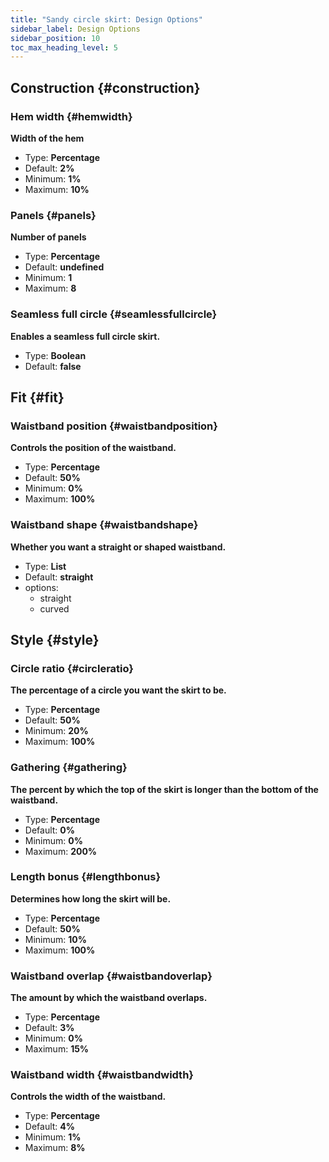 ```yaml
---
title: "Sandy circle skirt: Design Options"
sidebar_label: Design Options
sidebar_position: 10
toc_max_heading_level: 5
---
```



## Construction {#construction}
### Hem width {#hemwidth}

**Width of the hem**
- Type: **Percentage**
- Default: **2%**
- Minimum: **1%**
- Maximum: **10%**

<Hemwidth />

### Panels {#panels}

**Number of panels**
- Type: **Percentage**
- Default: **undefined**
- Minimum: **1**
- Maximum: **8**

<Panels />

### Seamless full circle {#seamlessfullcircle}

**Enables a seamless full circle skirt.**
- Type: **Boolean**
- Default: **false**

<Seamlessfullcircle />

## Fit {#fit}
### Waistband position {#waistbandposition}

**Controls the position of the waistband.**
- Type: **Percentage**
- Default: **50%**
- Minimum: **0%**
- Maximum: **100%**

<Waistbandposition />

### Waistband shape {#waistbandshape}

**Whether you want a straight or shaped waistband.**
- Type: **List**
- Default: **straight**
- options:
  - straight
  - curved

<Waistbandshape />

## Style {#style}
### Circle ratio {#circleratio}

**The percentage of a circle you want the skirt to be.**
- Type: **Percentage**
- Default: **50%**
- Minimum: **20%**
- Maximum: **100%**

<Circleratio />

### Gathering {#gathering}

**The percent by which the top of the skirt is longer than the bottom of the waistband.**
- Type: **Percentage**
- Default: **0%**
- Minimum: **0%**
- Maximum: **200%**

<Gathering />

### Length bonus {#lengthbonus}

**Determines how long the skirt will be.**
- Type: **Percentage**
- Default: **50%**
- Minimum: **10%**
- Maximum: **100%**

<Lengthbonus />

### Waistband overlap {#waistbandoverlap}

**The amount by which the waistband overlaps.**
- Type: **Percentage**
- Default: **3%**
- Minimum: **0%**
- Maximum: **15%**

<Waistbandoverlap />

### Waistband width {#waistbandwidth}

**Controls the width of the waistband.**
- Type: **Percentage**
- Default: **4%**
- Minimum: **1%**
- Maximum: **8%**

<Waistbandwidth />

